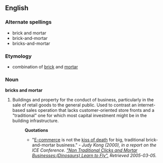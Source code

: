 ==English==
===Alternate spellings===
*brick and mortar
*brick-and-mortar
*bricks-and-mortar
===Etymology===
*combination of [[brick]] and [[mortar]]
===Noun===
'''bricks and mortar'''
# Buildings and property for the conduct of business, particularly in the sale of retail goods to the general public.  Used to contrast an internet-based sales operation that lacks customer-oriented store fronts and a "traditional" one for which most capital investment might be in the building infrastructure.
#:'''Quotations'''
#:*"[[E-commerce]] is not the [[kiss of death]] for big, traditional brick-and-mortar business." - ''Judy Kong (2000), in a report on the ICE Conference. [http://techdivas.com/newpage411.htm "Non Traditional Clicks and Mortar Businesses:(Dinosaurs) Learn to Fly".] Retrieved 2005-03-05.''